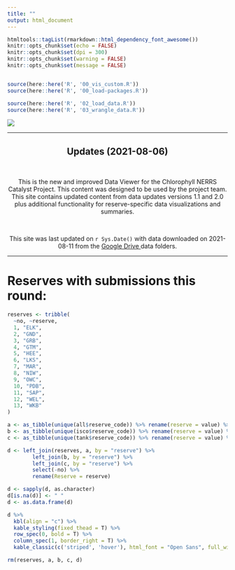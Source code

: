 ```yaml
---
title: ""
output: html_document
---
```


```r
htmltools::tagList(rmarkdown::html_dependency_font_awesome())
knitr::opts_chunk$set(echo = FALSE)
knitr::opts_chunk$set(dpi = 300)
knitr::opts_chunk$set(warning = FALSE)
knitr::opts_chunk$set(message = FALSE)


source(here::here('R', '00_vis_custom.R'))
source(here::here('R', '00_load-packages.R'))
```

```r

source(here::here('R', '02_load_data.R'))
source(here::here('R', '03_wrangle_data.R'))

```

<!-- <div class="jumbotron"> -->
<!--   <h1 class="display-3">Refining techniques for high-frequency monitoring of chlorophyll in the NERRS</h1> -->
<!--   </div> -->

![](images/title-image.jpg)

***

<div class="jumbotron">
  <center><h2><b> Updates (2021-08-06)</h2></b> <br>
  <p>This is the new and improved Data Viewer for the Chlorophyll NERRS Catalyst Project. This content was designed to be used by the project team. This site contains updated content from data updates versions 1.1 and 2.0 plus additional functionality for reserve-specific data visualizations and summaries. </p> <br>
  <p> This site was last updated on `r Sys.Date()` with data downloaded on 2021-08-11 from the  <a href = "https://drive.google.com/drive/u/2/folders/1_DjiVtWL3VLHoOms8rEUhiUfbVdz83MH"> <i class="fab fa-google-drive" aria-hidden="true"></i> Google Drive </a> data folders.</p></center>
</div>

***

# Reserves with submissions this round:

```r
reserves <- tribble(
  ~no, ~reserve,
  1, "ELK",
  2, "GND",
  3, "GRB",
  4, "GTM",
  5, "HEE", 
  6, "LKS", 
  7, "MAR",
  8, "NIW",
  9, "OWC", 
  10, "PDB", 
  11, "SAP", 
  12, "WEL", 
  13, "WKB" 
)

a <- as_tibble(unique(all$reserve_code)) %>% rename(reserve = value) %>% mutate(Submission = "X")
b <- as_tibble(unique(isco$reserve_code)) %>% rename(reserve = value) %>% mutate(ISCO = 'X')
c <- as_tibble(unique(tank$reserve_code)) %>% rename(reserve = value) %>% mutate(Tank = 'X')

d <- left_join(reserves, a, by = "reserve") %>% 
        left_join(b, by = "reserve") %>% 
        left_join(c, by = "reserve") %>% 
        select(-no) %>% 
        rename(Reserve = reserve)

d <- sapply(d, as.character)
d[is.na(d)] <- " "
d <- as.data.frame(d)

d %>% 
  kbl(align = "c") %>% 
  kable_styling(fixed_thead = T) %>% 
  row_spec(0, bold = T) %>% 
  column_spec(1, border_right = T) %>% 
  kable_classic(c('striped', 'hover'), html_font = "Open Sans", full_width = F)

rm(reserves, a, b, c, d)
```

